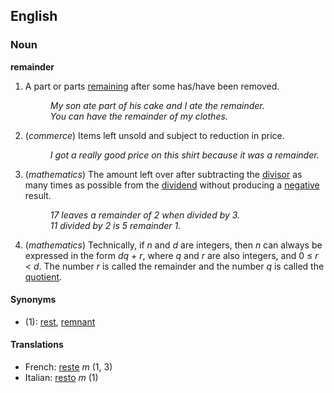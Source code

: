 ==English==
===Noun===
'''remainder'''

# A part or parts [[remain|remaining]] after some has/have been removed.
#: ''My son ate part of his cake and I ate the remainder.''
#: ''You can have the remainder of my clothes.''
# (''commerce'') Items left unsold and subject to reduction in price.
#: ''I got a really good price on this shirt because it was a remainder.''
# (''mathematics'') The amount left over after subtracting the [[divisor]] as many times as possible from the [[dividend]] without producing a [[negative]] result.
#: ''17 leaves a remainder of 2 when divided by 3.''
#: ''11 divided by 2 is 5 remainder 1.''
# (''mathematics'') Technically, if ''n'' and ''d'' are integers, then ''n'' can always be expressed in the form ''dq'' + ''r'', where ''q'' and ''r'' are also integers, and 0 &le; ''r'' &lt; ''d''.  The number ''r'' is called the remainder and the number ''q'' is called the [[quotient]].

====Synonyms====
*(1): [[rest]], [[remnant]]

====Translations====
*French: [[reste]] ''m'' (1, 3)
*Italian: [[resto]] ''m'' (1)